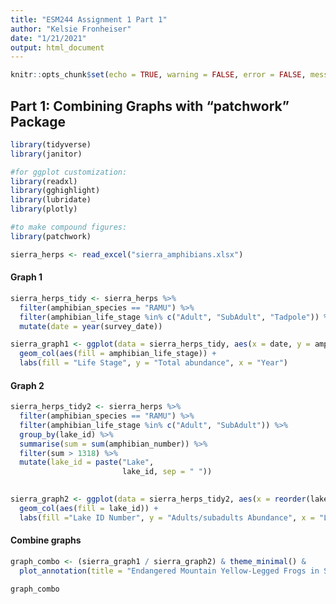 ```yaml
---
title: "ESM244 Assignment 1 Part 1"
author: "Kelsie Fronheiser"
date: "1/21/2021"
output: html_document
---
```


```r
knitr::opts_chunk$set(echo = TRUE, warning = FALSE, error = FALSE, message = FALSE)
```
## Part 1: Combining Graphs with "patchwork" Package
```r
library(tidyverse)
library(janitor)

#for ggplot customization:
library(readxl)
library(gghighlight)
library(lubridate)
library(plotly)

#to make compound figures:
library(patchwork)
```

```r
sierra_herps <- read_excel("sierra_amphibians.xlsx")
```
#### Graph 1
```r
sierra_herps_tidy <- sierra_herps %>%
  filter(amphibian_species == "RAMU") %>%
  filter(amphibian_life_stage %in% c("Adult", "SubAdult", "Tadpole")) %>% 
  mutate(date = year(survey_date))

sierra_graph1 <- ggplot(data = sierra_herps_tidy, aes(x = date, y = amphibian_number)) +
  geom_col(aes(fill = amphibian_life_stage)) +
  labs(fill = "Life Stage", y = "Total abundance", x = "Year")

```
#### Graph 2
```r
sierra_herps_tidy2 <- sierra_herps %>%
  filter(amphibian_species == "RAMU") %>%
  filter(amphibian_life_stage %in% c("Adult", "SubAdult")) %>% 
  group_by(lake_id) %>% 
  summarise(sum = sum(amphibian_number)) %>% 
  filter(sum > 1318) %>% 
  mutate(lake_id = paste("Lake",
                         lake_id, sep = " "))
  

sierra_graph2 <- ggplot(data = sierra_herps_tidy2, aes(x = reorder(lake_id, -sum), y = sum)) +
  geom_col(aes(fill = lake_id)) +
  labs(fill ="Lake ID Number", y = "Adults/subadults Abundance", x = "Lake ID")
```
#### Combine graphs
```r

graph_combo <- (sierra_graph1 / sierra_graph2) & theme_minimal() &
  plot_annotation(title = "Endangered Mountain Yellow-Legged Frogs in Sierra Nevada Lakes",caption = "These two graphs display the abundance of endangered Mountain yellow-legged frogs located in the Sierra Nevadas.\n The top graph shows the total abundance of Mountain yellow-legged frogs in all lakes in each year by life stage \n (adult, subadult, tadpole). The bottom graph shows the abundance of adult and subadult Mountain yellow-legged frogs \n in each of the top five populated Sierra Nevada Lakes. ")

graph_combo
```









